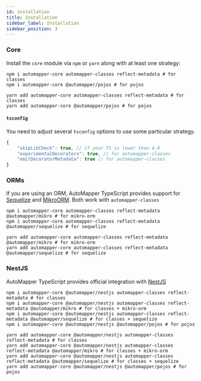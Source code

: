 ```yaml
---
id: installation
title: Installation
sidebar_label: Installation
sidebar_position: 3
---
```


### Core

Install the `core` module via `npm` or `yarn` along with at least one strategy:

```shell
npm i automapper-core automapper-classes reflect-metadata # for classes
npm i automapper-core @automapper/pojos # for pojos
```

```shell
yarn add automapper-core automapper-classes reflect-metadata # for classes
yarn add automapper-core @automapper/pojos # for pojos
```

#### `tsconfig`

You need to adjust several `tsconfig` options to use some particular strategy.

```js
{
    "skipLibCheck": true, // if your TS is lower than 4.0
    "experimentalDecorators": true, // for automapper-classes
    "emitDecoratorMetadata": true // for automapper-classes
}
```

### ORMs

If you are using an ORM, AutoMapper TypeScript provides support for [Sequelize](https://sequelize.org/) and [MikroORM](https://mikro-orm.io/). Both work with `automapper-classes`

```shell
npm i automapper-core automapper-classes reflect-metadata @automapper/mikro # for mikro-orm
npm i automapper-core automapper-classes reflect-metadata @automapper/sequelize # for sequelize
```

```shell
yarn add automapper-core automapper-classes reflect-metadata @automapper/mikro # for mikro-orm
yarn add automapper-core automapper-classes reflect-metadata @automapper/sequelize # for sequelize
```

### NestJS

AutoMapper TypeScript provides official integration with [NestJS](https://nestjs.com)

```shell
npm i automapper-core @automapper/nestjs automapper-classes reflect-metadata # for classes
npm i automapper-core @automapper/nestjs automapper-classes reflect-metadata @automapper/mikro # for classes + mikro-orm
npm i automapper-core @automapper/nestjs automapper-classes reflect-metadata @automapper/sequelize # for classes + sequelize
npm i automapper-core @automapper/nestjs @automapper/pojos # for pojos
```

```shell
yarn add automapper-core @automapper/nestjs automapper-classes reflect-metadata # for classes
yarn add automapper-core @automapper/nestjs automapper-classes reflect-metadata @automapper/mikro # for classes + mikro-orm
yarn add automapper-core @automapper/nestjs automapper-classes reflect-metadata @automapper/sequelize # for classes + sequelize
yarn add automapper-core @automapper/nestjs @automapper/pojos # for pojos
```

